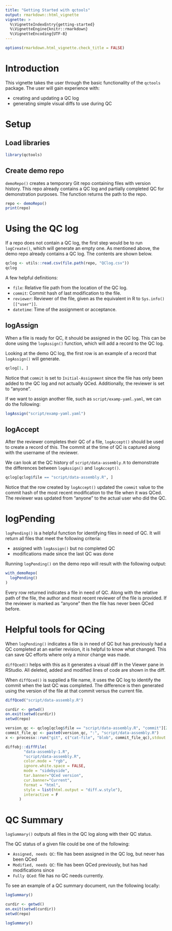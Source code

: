 ```yaml
---
title: "Getting Started with qctools"
output: rmarkdown::html_vignette
vignette: >
  %\VignetteIndexEntry{getting-started}
  %\VignetteEngine{knitr::rmarkdown}
  %\VignetteEncoding{UTF-8}
---
```


```r
options(rmarkdown.html_vignette.check_title = FALSE)
```


# Introduction

This vignette takes the user through the basic functionality of the `qctools`
package. The user will gain experience with:

- creating and updating a QC log
- generating simple visual diffs to use during QC

# Setup

## Load libraries

```r
library(qctools)
```

## Create demo repo

`demoRepo()` creates a temporary Git repo containing files with version history.
This repo already contains a QC log and partially completed QC for demonstration
purposes. The function returns the path to the repo.

```r
repo <- demoRepo()
print(repo)
```

# Using the QC log

If a repo does not contain a QC log, the first step would be to run `logCreate()`,
which will generate an empty one. As mentioned above, the demo repo already 
contains a QC log. The contents are shown below.

```r
qclog <- utils::read.csv(file.path(repo, "QClog.csv"))
qclog
```

A few helpful definitions:

- `file`: Relative file path from the location of the QC log.
- `commit`: Commit hash of last modification to the file.
- `reviewer`: Reviewer of the file, given as the equivalent in R to `Sys.info()[["user"]]`.
- `datetime`: Time of the assignment or acceptance.

## logAssign

When a file is ready for QC, it should be assigned in the QC log. This
can be done using the `logAssign()` function, which will add a record to the QC
log.

Looking at the demo QC log, the first row is an example of a record that
`logAssign()` will generate.

```r
qclog[1, ]
```

Notice that `commit` is set to `Initial-Assignment` since the file has only been
added to the QC log and not actually QCed. Additionally, the reviewer is set to
"anyone". 

If we want to assign another file, such as `script/examp-yaml.yaml`, we can do 
the following:

```r
logAssign("script/examp-yaml.yaml")
```

## logAccept

After the reviewer completes their QC of a file, `logAccept()` should be used to
create a record of this. The commit at the time of QC is captured along
with the username of the reviewer. 

We can look at the QC history of `script/data-assembly.R` to demonstrate the
differences between `logAssign()` and `logAccept()`.

```r
qclog[qclog$file == "script/data-assembly.R", ]
```

Notice that the row created by `logAccept()` updated the `commit` value to the
commit hash of the most recent modification to the file when it was QCed. The 
reviewer was updated from "anyone" to the actual user who did the QC.

# logPending

`logPending()` is a helpful function for identifying files in need of QC. 
It will return all files that meet the following criteria:

- assigned with `logAssign()` but no completed QC
- modifications made since the last QC was done

Running `logPending()` on the demo repo will result with the following output:

```r
with_demoRepo(
  logPending()
)
```

Every row returned indicates a file in need of QC. Along with the relative 
path of the file, the author and most recent reviewer of the file is 
provided. If the reviewer is marked as "anyone" then the file has never 
been QCed before.

# Helpful tools for QCing

When `logPending()` indicates a file is in need of QC but has previously had a 
QC completed at an earlier revision, it is helpful to know what changed. This 
can save QC efforts where only a minor change was made. 

`diffQced()` helps with this as it generates a visual diff in the Viewer pane 
in RStudio. All deleted, added and modified lines of code are shown in the diff. 

When `diffQced()` is supplied a file name, it uses the QC log to identify the
commit when the last QC was completed. The difference is then generated 
using the version of the file at that commit versus the current file.

```r
diffQced("script/data-assembly.R")
```

```r
curdir <- getwd()
on.exit(setwd(curdir))
setwd(repo)

version_qc <- qclog[qclog$file == "script/data-assembly.R", "commit"][2]
commit_file_qc <- paste0(version_qc, ":", "script/data-assembly.R")
x <- processx::run("git", c("cat-file", "blob", commit_file_qc),stdout = "data-assembly-1.R")

diffobj::diffFile(
        "data-assembly-1.R",
        "script/data-assembly.R",
        color.mode = "rgb",
        ignore.white.space = FALSE,
        mode = "sidebyside",
        tar.banner="QCed version",
        cur.banner="Current",
        format = "html",
        style = list(html.output = "diff.w.style"),
        interactive = F
      )
```

# QC Summary

`logSummary()` outputs all files in the QC log along with their QC status.

The QC status of a given file could be one of the following:

- `Assigned, needs QC`: file has been assigned in the QC log, but never has been QCed
- `Modified, needs QC`: file has been QCed previously, but has had modifications since
- `Fully QCed`: file has no QC needs currently. 

To see an example of a QC summary document, run the following locally:

```r
logSummary()
```

```r
curdir <- getwd()
on.exit(setwd(curdir))
setwd(repo)

logSummary()
```

